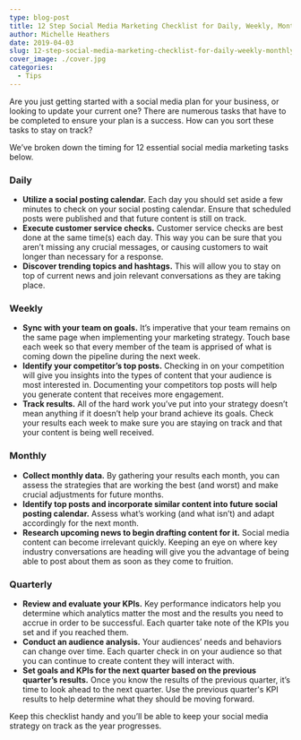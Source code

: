 ```yaml
---
type: blog-post
title: 12 Step Social Media Marketing Checklist for Daily, Weekly, Monthly and Quarterly Efforts
author: Michelle Heathers
date: 2019-04-03
slug: 12-step-social-media-marketing-checklist-for-daily-weekly-monthly-and-quarterly-efforts
cover_image: ./cover.jpg
categories:
  - Tips
---
```


Are you just getting started with a social media plan for your business, or looking to update your current one? There are numerous tasks that have to be completed to ensure your plan is a success. How can you sort these tasks to stay on track?

We’ve broken down the timing for 12 essential social media marketing tasks below.

### Daily

- **Utilize a social posting calendar.** Each day you should set aside a few minutes to check on your social posting calendar. Ensure that scheduled posts were published and that future content is still on track.
- **Execute customer service checks.** Customer service checks are best done at the same time(s) each day. This way you can be sure that you aren’t missing any crucial messages, or causing customers to wait longer than necessary for a response.
- **Discover trending topics and hashtags.** This will allow you to stay on top of current news and join relevant conversations as they are taking place.

### Weekly

- **Sync with your team on goals.** It’s imperative that your team remains on the same page when implementing your marketing strategy. Touch base each week so that every member of the team is apprised of what is coming down the pipeline during the next week.
- **Identify your competitor’s top posts.** Checking in on your competition will give you insights into the types of content that your audience is most interested in. Documenting your competitors top posts will help you generate content that receives more engagement.
- **Track results.** All of the hard work you’ve put into your strategy doesn’t mean anything if it doesn’t help your brand achieve its goals. Check your results each week to make sure you are staying on track and that your content is being well received.

### Monthly

- **Collect monthly data.** By gathering your results each month, you can assess the strategies that are working the best (and worst) and make crucial adjustments for future months.
- **Identify top posts and incorporate similar content into future social posting calendar.** Assess what’s working (and what isn’t) and adapt accordingly for the next month.
- **Research upcoming news to begin drafting content for it.** Social media content can become irrelevant quickly. Keeping an eye on where key industry conversations are heading will give you the advantage of being able to post about them as soon as they come to fruition.

### Quarterly

- **Review and evaluate your KPIs.** Key performance indicators help you determine which analytics matter the most and the results you need to accrue in order to be successful. Each quarter take note of the KPIs you set and if you reached them.
- **Conduct an audience analysis.** Your audiences’ needs and behaviors can change over time. Each quarter check in on your audience so that you can continue to create content they will interact with.
- **Set goals and KPIs for the next quarter based on the previous quarter’s results.** Once you know the results of the previous quarter, it’s time to look ahead to the next quarter. Use the previous quarter's KPI results to help determine what they should be moving forward.

Keep this checklist handy and you’ll be able to keep your social media strategy on track as the year progresses.
